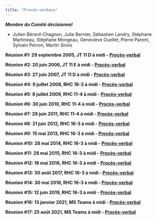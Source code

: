 ```yaml
---
title: "Procès-verbaux"
---
```


***Membre du Comité décisionnel***

-   Julien Bérard-Chagnon, Julie Bernier, Sébastien Landry, Stéphane Martineau, Stéphane Mongeau, Geneviève Ouellet, Pierre Parent, Sylvain Perron, Martin Sirois

**Réunion #1: 29 septembre 2005, JT 11 D à midi - [Procès-verbal](https://gehstatcan.github.io/Documentation/Procès%20verbal%202005-09-29.doc)**

**Réunion #2: 20 juin 2006, JT 11 E à midi - [Procès-verbal](https://gehstatcan.github.io/Documentation/Procès%20verbal%202006-06-20.doc)**

**Réunion #3: 27 juin 2007, JT 11 D à midi - [Procès-verbal](https://gehstatcan.github.io/Documentation/Procès%20verbal%202007-06-27.doc)**

**Réunion #4: 9 juillet 2008, RHC 16-3 à midi - [Procès-verbal](https://gehstatcan.github.io/Documentation/Procès%20verbal%202008-07-09.doc)**

**Réunion #5: 8 juillet 2009, RHC 11-4 à midi - [Procès-verbal](https://gehstatcan.github.io/Documentation/Procès%20verbal%202009-07-08.doc)**

**Réunion #6: 30 juin 2010, RHC 11-4 à midi - [Procès-verbal](https://gehstatcan.github.io/Documentation/Procès%20verbal%202010-06-30.doc)**

**Réunion #7: 29 juin 2011, RHC 11-4 à midi - [Procès-verbal](https://gehstatcan.github.io/Documentation/Procès%20verbal%202011-06-29.docx)**

**Réunion #8: 21 juin 2012, RHC 16-3 à midi - [Procès-verbal](https://gehstatcan.github.io/Documentation/Procès%20verbal%202012-06-21.docx)**

**Réunion #9: 15 mai 2013, RHC 16-3 à midi - [Procès-verbal](https://gehstatcan.github.io/Documentation/Procès%20verbal%202013-05-15.docx)**

**Réunion #10: 28 mai 2014, RHC 16-3 à midi - [Procès-verbal](https://gehstatcan.github.io/Documentation/Procès%20verbal%202014-05-28.docx)**

**Réunion #11: 28 mai 2015, RHC 16-3 à midi - [Procès-verbal](https://gehstatcan.github.io/Documentation/Procès%20verbal%202015-05-28.docx)**

**Réunion #12: 18 mai 2016, RHC 16-3 à midi - [Procès-verbal](https://gehstatcan.github.io/Documentation/Procès%20verbal%202016-05-18.docx)**

**Réunion #13: 30 août 2017, RHC 16-3 à midi - [Procès-verbal](https://gehstatcan.github.io/Documentation/Procès%20verbal%202017-08-30.docx)**

**Réunion #14: 30 mai 2018, RHC 16-3 à midi - [Procès-verbal](https://gehstatcan.github.io/Documentation/Procès%20verbal%202018-05-30.docx)**

**Réunion #15: 12 juin 2019, RHC 16-3 à midi - [Procès-verbal](https://gehstatcan.github.io/Documentation/Procès%20verbal%202019-06-12.docx)**

**Réunion #16: 13 janvier 2021, MS Teams à midi - [Procès-verbal](https://gehstatcan.github.io/Documentation/Procès%20verbal%202021-01-13.docx)**

**Réunion #17: 25 août 2021, MS Teams à midi - [Procès-verbal](https://gehstatcan.github.io/Documentation/Procès%20verbal%202021-08-25.docx)**

